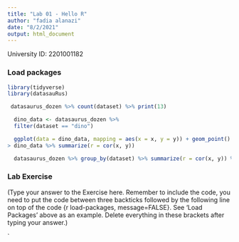 ```yaml
---
title: "Lab 01 - Hello R"
author: "fadia alanazi"
date: "8/2/2021"
output: html_document
---
```


University ID: 2201001182

### Load packages

```r
library(tidyverse) 
library(datasauRus)
```

```r
 datasaurus_dozen %>% count(dataset) %>% print(13)
```

```r
  dino_data <- datasaurus_dozen %>%
  filter(dataset == "dino")
```

```r
  ggplot(data = dino_data, mapping = aes(x = x, y = y)) + geom_point()
> dino_data %>% summarize(r = cor(x, y))
```

```r
  datasaurus_dozen %>% group_by(dataset) %>% summarize(r = cor(x, y)) %>% print(13)
```

### Lab Exercise

(Type your answer to the Exercise here. Remember to include the code, you need to put the code between three backticks followed by the following line on top of the code {r load-packages, message=FALSE}. See 'Load Packages' above as an example. Delete everything in these brackets after typing your answer.)

`